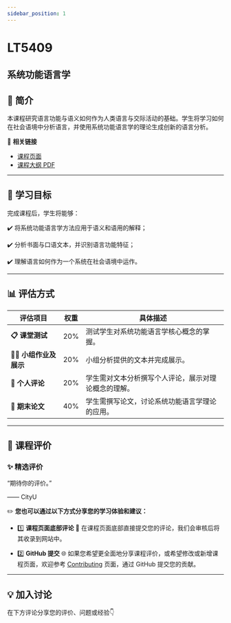 ```yaml
---
sidebar_position: 1
---
```


# LT5409
## 系统功能语言学

## **📘 简介**
本课程研究语言功能与语义如何作为人类语言与交际活动的基础。学生将学习如何在社会语境中分析语言，并使用系统功能语言学的理论生成创新的语言分析。

🔗 **相关链接**
- [课程页面](https://www.cityu.edu.hk/catalogue/pg/202425/course/LT5409.htm)
- [课程大纲 PDF](https://www.cityu.edu.hk/catalogue/pg/202425/course/LT5409.pdf)

---

## **🎯 学习目标**

完成课程后，学生将能够：

✔️ 将系统功能语言学方法应用于语义和语用的解释；

✔️ 分析书面与口语文本，并识别语言功能特征；

✔️ 理解语言如何作为一个系统在社会语境中运作。

---

## **📊 评估方式**

| **评估项目**                | **权重** | **具体描述**                                                                                     |
|----------------------------|---------|-----------------------------------------------------------------------------------------------|
| **📋 课堂测试**             | 20%     | 测试学生对系统功能语言学核心概念的掌握。                                                           |
| **👩‍🏫 小组作业及展示**      | 20%     | 小组分析提供的文本并完成展示。                                                                     |
| **📝 个人评论**             | 20%     | 学生需对文本分析撰写个人评论，展示对理论概念的理解。                                                 |
| **📄 期末论文**             | 40%     | 学生需撰写论文，讨论系统功能语言学理论的应用。                                                      |

---

## **💬 课程评价**

### ✨ **精选评价**
<div className={commentStyles.commentBox}>
    <p className={commentStyles.commentText}>
        “期待你的评价。”
    </p>
    <p className={commentStyles.commentAuthor}>—— CityU</p>
</div>

✏️ **您也可以通过以下方式分享您的学习体验和建议：**

- 1️⃣ **课程页面底部评论**
💬 在课程页面底部直接提交您的评论，我们会审核后将其收录到网站中。

- 2️⃣ **GitHub 提交**
🌐 如果您希望更全面地分享课程评价，或希望修改或新增课程页面，欢迎参考 [Contributing](/contributing) 页面，通过 GitHub 提交您的贡献。

---

## **💡 加入讨论**

在下方评论分享您的评价、问题或经验👇
<Utterances />

